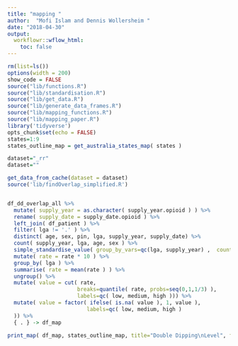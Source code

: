 ```yaml
---
title: "mapping "
author:  "Mofi Islam and Dennis Wollersheim "
date: "2018-04-30"
output:
  workflowr::wflow_html:
    toc: false
--- 
```

```r

rm(list=ls())
options(width = 200)
show_code = FALSE
source("lib/functions.R")
source("lib/standardisation.R")
source("lib/get_data.R")
source("lib/generate_data_frames.R")
source("lib/mapping_functions.R")
source("lib/mapping_paper.R")
library('tidyverse')
opts_chunk$set(echo = FALSE)
states=1:9
states_outline_map = get_australia_states_map( states )

```


```r

dataset="_rr"
dataset=""

get_data_from_cache(dataset = dataset)
source('lib/findOverlap_simplified.R')


df_dd_overlap_all %>%
  mutate( supply_year = as.character( supply_year.opioid ) ) %>%
  rename( supply_date = supply_date.opioid ) %>%
  left_join( df_patient ) %>%
  filter( lga != '.' ) %>%
  distinct( age, sex, pin, lga, supply_year, supply_date) %>%
  count( supply_year, lga, age, sex ) %>%
  simple_standardise_value( group_by_vars=qc(lga, supply_year) ,  count_var='n' ) %>%
  mutate( rate = rate * 10 ) %>%
  group_by( lga ) %>%
  summarise( rate = mean(rate ) ) %>%  
  ungroup() %>%
  mutate( value = cut( rate, 
                      breaks=quantile( rate, probs=seq(0,1,1/3) ), 
                      labels=qc( low, medium, high ))) %>%
  mutate( value = factor( ifelse( is.na( value ), 1, value ),
                         labels=qc( low, medium, high )
  )) %>% 
  { . } -> df_map 

print_map( df_map, states_outline_map, title="Double Dipping\nLevel", filename='/tmp/a.png', inset_states=c(1,2,4:6 ) ) 


```

```r
```


